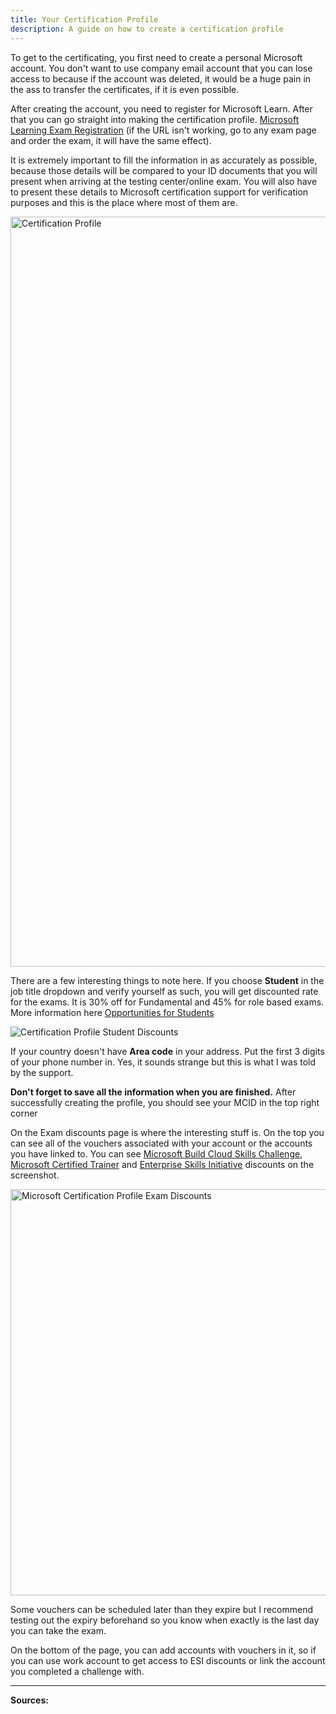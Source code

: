 ```yaml
---
title: Your Certification Profile
description: A guide on how to create a certification profile
---
```


To get to the certificating, you first need to create a personal Microsoft account. You don't want to use company email account that you can lose access to because if the account was deleted, it would be a huge pain in the ass to transfer the certificates, if it is even possible.

After creating the account, you need to register for Microsoft Learn. After that you can go straight into making the certification profile. [Microsoft Learning Exam Registration](https://go.microsoft.com/fwlink/?linkid=2188912) (if the URL isn't working, go to any exam page and order the exam, it will have the same effect).

It is extremely important to fill the information in as accurately as possible, because those details will be compared to your ID documents that you will present when arriving at the testing center/online exam. You will also have to present these details to Microsoft certification support for verification purposes and this is the place where most of them are.

<img title="" src="/certificationprofilepage.webp" width="800" height="1200" alt="Certification Profile"/>

There are a few interesting things to note here. If you choose **Student** in the job title dropdown and verify yourself as such, you will get discounted rate for the exams. It is 30% off for Fundamental and 45% for role based exams. More information here [Opportunities for Students](https://certs.msfthub.wiki/guide/studentopportunities/)

<img title="" src="/studentdiscount.webp" alt="Certification Profile Student Discounts"/>

If your country doesn't have **Area code** in your address. Put the first 3 digits of your phone number in. Yes, it sounds strange but this is what I was told by the support. 

**Don't forget to save all the information when you are finished.**
After successfully creating the profile, you should see your MCID in the top right corner

On the Exam discounts page is where the interesting stuff is. On the top you can see all of the vouchers associated with your account or the accounts you have linked to. You can see [Microsoft Build Cloud Skills Challenge](https://certs.msfthub.wiki/vouchers/cloud-skills-challenges/), [Microsoft Certified Trainer](https://learn.microsoft.com/en-us/certifications/mct-certification) and [Enterprise Skills Initiative](https://certs.msfthub.wiki/vouchers/microsoft-esi/) discounts on the screenshot.

<img title="" src="/certificationprofileexamdiscounts.png" width="700" height="650" alt="Microsoft Certification Profile Exam Discounts"/>

Some vouchers can be scheduled later than they expire but I recommend testing out the expiry beforehand so you know when exactly is the last day you can take the exam.

On the bottom of the page, you can add accounts with vouchers in it, so if you can use work account to get access to ESI discounts or link the account you completed a challenge with.

---

**Sources:**
  <LinkCard title="Manage your certification profile | Microsoft Learn" href="https://learn.microsoft.com/en-us/certifications/manage-certification-profile" />
  <LinkCard title="Connect a certification profile to Learn | Microsoft Learn" href="https://learn.microsoft.com/en-us/certifications/connect-cert-profile-to-learn" />
